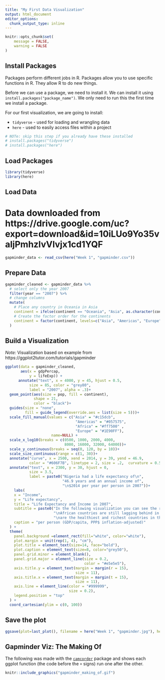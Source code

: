 ---
title: "My First Data Visualization"
output: html_document
editor_options: 
  chunk_output_type: inline
---

```{r setup, include=FALSE}
knitr::opts_chunk$set(
	message = FALSE,
	warning = FALSE
)
```


## Install Packages

Packages perform different jobs in R. Packages allow you to use specific functions in R. They allow R to do new things.

Before we can use a package, we need to install it. We can install it using `install.packages("package_name")`. We only need to run this the first time we install a package.

For our first visualization, we are going to install:

- `tidyverse` - used for loading and wrangling data
- `here` - used to easily access files within a project


```{r eval=FALSE, message=FALSE, warning=FALSE, include=FALSE}
# NOTe: skip this step if you already have these installed
# install.packages("tidyverse")
# install.packages("here")
```


## Load Packages

```{r}
library(tidyverse)
library(here)
```


## Load Data

# Data downloaded from https://drive.google.com/uc?export=download&id=10iLUo9Yo35valjPmhzlvVlvjx1cd1YQF

```{r}
gapminder_data <- read_csv(here("Week 1", "gapminder.csv"))
```

## Prepare Data

```{r}
gapminder_cleaned <- gapminder_data %>% 
  # select only the year 2007
  filter(year == "2007") %>%
  # change columns
  mutate(
    # Place any country in Oceania in Asia
    continent = ifelse(continent == "Oceania", "Asia", as.character(continent)),
    # Create the factor order for the continents
    continent = factor(continent, levels=c("Asia", "Americas", "Europe", "Africa"))
  ) 
```



## Build a Visualization

*Note:* Visualization based on example from https://ggplot2tutor.com/tutorials/gapminder

```{r fig.height = 6, fig.width=10}
ggplot(data = gapminder_cleaned, 
       aes(x = gdpPercap, 
           y = lifeExp)) +
      annotate("text", x = 4000, y = 45, hjust = 0.5,
           size = 85, color = "grey80",
           label = "2007", alpha = .3)+
  geom_point(aes(size = pop, fill = continent),
             shape = 21,
             color = "black")+
  guides(size = "none",
         fill = guide_legend(override.aes = list(size = 5)))+
  scale_fill_manual(values = c("Asia" = "#c15dcb",
                                "Americas" = "#057575",
                                "Africa" = "#ff7500" ,
                                "Europe" = "#1E90FF"),
                     name=NULL) +
  scale_x_log10(breaks = c(0500, 1000, 2000, 4000,
                           8000, 16000, 32000, 64000))+
  scale_y_continuous(breaks = seq(0, 120, by = 10))+
  scale_size_continuous(range = c(1, 30))+
  annotate("curve", x = 2500, xend = 2014, y = 39, yend = 46.9, 
           color = "#606F7B", linetype = 2, size = .2,  curvature = 0.5)+
  annotate("text", x = 2300, y = 30, hjust = 0,
           size = 3.5,
           label = paste0("Nigeria had a life expectancy of\n",
                          "46.9 years and an annual income of",
                          "\n$2014 per year per person in 2007"))+
    labs(
    x = "Income",
    y = "Life expectancy",
    title = "Life Expectancy and Income in 2007",
    subtitle = paste0("In the following visualization you can see the relationship between income and life expectancy among all countries in 2007.",
                      "\nAfrican countries are still lagging behind in terms of general life expectancy. The European and American countries",
                      "\nare the healthiest and richest countries in the world."),
    caption = "per person (GDP/capita, PPP$ inflation-adjusted)"
  ) +
  theme(
    panel.background =element_rect(fill="white", color="white"), 
    plot.margin = unit(rep(1, 4), "cm"),
    plot.title = element_text(size=14, face="bold"),
    plot.caption = element_text(size=8, color="grey50"),
    panel.grid.minor = element_blank(),
    panel.grid.major = element_line(size = 0.2, 
                                    color = "#e5e5e5"),
    axis.title.y = element_text(margin = margin(r = 15), 
                                size = 11),
    axis.title.x = element_text(margin = margin(t = 15), 
                                size = 11),
    axis.line = element_line(color = "#999999", 
                             size = 0.2),
    legend.position = "top"
  ) +
  coord_cartesian(ylim = c(0, 100))
```

## Save the plot
```{r}
ggsave(plot=last_plot(), filename = here("Week 1", "gapminder.jpg"), height = 6, width=10)
```

## Gapminder Viz: The Making Of

The following was made with the [`camcorder`](https://github.com/thebioengineer/camcorder) package and shows each ggplot function (the code before the `+` signs) run one after the other.

```{r echo=FALSE}
knitr::include_graphics("gapminder_making_of.gif")
```

